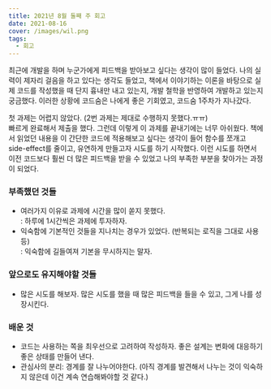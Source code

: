 ```yaml
---
title: 2021년 8월 둘째 주 회고
date: 2021-08-16
cover: /images/wil.png
tags:
  - 회고
---
```

최근에 개발을 하며 누군가에게 피드백을 받아보고 싶다는 생각이 많이 들었다. 나의 실력이 제자리 걸음을 하고 있다는 생각도 들었고, 책에서 이야기하는 이론을 바탕으로 실제 코드를 작성했을 때 단지 흉내만 내고 있는지, 개발 철학을 반영하여 개발하고 있는지 궁금했다.
이러한 상황에 코드숨은 나에게 좋은 기회였고, 코드숨 1주차가 지나갔다.

첫 과제는 어렵지 않았다. (2번 과제는 제대로 수행하지 못했다.ㅠㅠ)\
빠르게 완료해서 제출을 했다. 그런데 이렇게 이 과제를 끝내기에는 너무 아쉬웠다. 책에서 읽었던 내용을 이 간단한 코드에 적용해보고 싶다는 생각이 들어 함수를 쪼개고 side-effect를 줄이고, 유연하게 만들고자 시도를 하기 시작했다.
이런 시도를 하면서 이전 코드보다 훨씬 더 많은 피드백을 받을 수 있었고 나의 부족한 부분을 찾아가는 과정이 되었다.

### 부족했던 것들

* 여러가지 이유로 과제에 시간을 많이 쏟지 못했다. \
  : 하루에 1시간씩은 과제에 투자하자.
* 익숙함에 기본적인 것들을 지나치는 경우가 있었다. (반복되는 로직을 그대로 사용등) \
  : 익숙함에 길들여져 기본을 무시하지는 말자.

### 앞으로도 유지해야할 것들

* 많은 시도를 해보자. 많은 시도를 했을 때 많은 피드백을 들을 수 있고, 그게 나를 성장시킨다.

### 배운 것
* 코드는 사용하는 쪽을 최우선으로 고려하여 작성하자. 좋은 설계는 변화에 대응하기 좋은 상태를 만들어 낸다.
* 관심사의 분리: 경계를 잘 나누어야한다. (아직 경계를 발견해서 나누는 것이 익숙하지 않은데 이건 계속 연습해봐야할 것 같다.)
